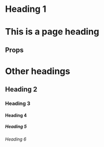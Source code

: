 
<Meta
  title="Components/Headings"
  component={H1}
  decorators={[ThemeDecorator]}
/>

# Heading 1

<Preview>
  <Story name="Heading 1">
    <H1>This is a page heading</H1>
  </Story>
</Preview>

## Props

<Props of={H1} />

# Other headings

<Preview>
  <Story name="Other headings">
    <Stack>
      <H2>Heading 2</H2>
      <H3>Heading 3</H3>
      <H4>Heading 4</H4>
      <H5>Heading 5</H5>
      <H6>Heading 6</H6>
    </Stack>
  </Story>
</Preview>
